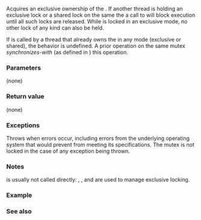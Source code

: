 {{cpp/thread/shared_mutex/title|lock}}
{{cpp/thread/shared_mutex/navbar}}
{{ddcl|since={{cpp/std|shared_mutex}}|
void lock();
}}

Acquires an exclusive ownership of the {{tt|shared_mutex}}. If another thread is holding an exclusive lock or a shared lock on the same {{tt|shared_mutex}} the a call to {{tt|lock}} will block execution until all such locks are released. While {{tt|shared_mutex}} is locked in an exclusive mode, no other lock of any kind can also be held.

If {{tt|lock}} is called by a thread that already owns the {{tt|shared_mutex}} in any mode (exclusive or shared), the behavior is undefined.
A prior {{lc|unlock()}} operation on the same mutex ''synchronizes-with'' (as defined in {{lc|std::memory_order}}) this operation.

===Parameters===
(none)

===Return value===
(none)

===Exceptions===
Throws {{lc|std::system_error}} when errors occur, including errors from the underlying operating system that would prevent {{tt|lock}} from meeting its specifications. The mutex is not locked in the case of any exception being thrown.

===Notes===
{{tt|lock()}} is usually not called directly: {{lc|std::unique_lock}}, {{ltt std|cpp/thread/scoped_lock}}, and {{lc|std::lock_guard}} are used to manage exclusive locking.

===Example===
{{example
|code=
#include &lt;chrono&gt;
#include &lt;iostream&gt;
#include &lt;mutex&gt;
#include &lt;shared_mutex&gt;
#include &lt;syncstream&gt;
#include &lt;thread&gt;
#include &lt;vector&gt;

std::mutex stream_mutx;
void print(auto const&amp; v)
{
    std::unique_lock&lt;std::mutex&gt; lock(stream_mutx);
    std::cout &lt;&lt; std::this_thread::get_id() &lt;&lt; " saw: ";
    for (auto e : v)
        std::cout &lt;&lt; e &lt;&lt; ' ';
    std::cout &lt;&lt; '\n';
}

int main()
{
    using namespace std::chrono_literals;
    constexpr int N_READERS = 5;
    constexpr int LAST = -999;

    std::shared_mutex smtx;
    int product = 0;

    auto writer = [&amp;smtx, &amp;product](int start, int end)
    {
        for (int i = start; i &lt; end; ++i)
        {
            auto data = i;
            {
                std::unique_lock&lt;std::shared_mutex&gt; lock(smtx); // better than:
                                                                // smtx.lock();
                product = data;
            }
            std::this_thread::sleep_for(3ms);
        }

        smtx.lock(); // lock manually
        product = LAST;
        smtx.unlock();
    };

    auto reader = [&amp;smtx, &amp;product]
    {
        int data = 0;
        std::vector&lt;int&gt; seen;
        do
        {
            {
                // better to use:
                std::shared_lock lock(smtx); // smtx.lock_shared();
                data = product;
            }                                // smtx.unlock_shared();

            seen.push_back(data);
            std::this_thread::sleep_for(2ms);
        }
        while (data != LAST);

        print(seen);
    };

    std::vector&lt;std::thread&gt; threads;
    threads.emplace_back(writer, 1, 13);
    threads.emplace_back(writer, 42, 52);

    for (int i = 0; i &lt; N_READERS; ++i)
        threads.emplace_back(reader);

    for (auto&amp;&amp; t : threads)
        t.join();
}
|p=true
|output=
127755840 saw: 43 3 3 4 46 5 6 7 7 8 9 51 10 11 11 12 -999
144541248 saw: 2 44 3 4 46 5 6 7 7 8 9 51 10 11 11 12 -999
110970432 saw: 42 2 3 45 4 5 47 6 7 8 8 9 10 11 11 12 -999
119363136 saw: 42 2 3 4 46 5 6 7 7 8 9 9 10 11 11 12 12 -999
136148544 saw: 2 44 3 4 46 5 6 48 7 8 9 51 10 11 11 12 12 -999
}}

===See also===
{{dsc begin}}
{{dsc inc|cpp/thread/mutex/dsc try_lock|shared_mutex}}
{{dsc inc|cpp/thread/mutex/dsc unlock|shared_mutex}}
{{dsc inc|cpp/thread/mutex/dsc lock_shared|shared_mutex}}
{{dsc end}}

{{langlinks|de|es|fr|it|ja|pt|ru|zh}}